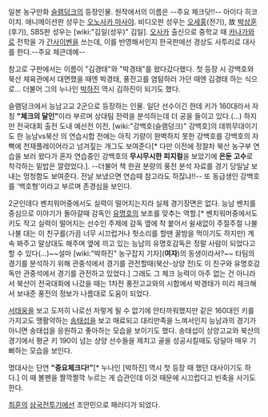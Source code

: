 일본 농구만화 [[슬램덩크]]의 등장인물.  원작에서의 이름은 --주요 체크닷!!-- 아이다 히코이치. 애니메이션판 성우는 [[오노사카 마사야]]. 비디오판 성우는 [[오세홍]](전기), 故 [[박상훈]](후기), SBS판 성우는 [wiki:"김일(성우)" 김일]. [[오사카]] 출신으로 중학교 때 [[카나가와]]로 전학을 가 [[간사이벤]]을 쓰는데, 이를 반영해서인지 한국판에선 경상도 사투리로 대사를 한다.--주요 체큰데예--

참고로 구판에서는 이름이 "김경태"와 "박경태"를 왔다갔다했다. 첫 등장 시 강백호와 북산 체육관에서 대면했을 때엔 박경태, 풍전고를 염탐하러 가던 때엔 김경태 하는 식으로... 더불어 그의 누나인 [[박하진]] 역시 김하진이 되기도 했다.

슬램덩크에서 능남고교 2군으로 등장하는 인물. 일단 선수이긴 한데 키가 160대라서 자칭 '''"체크의 달인"'''이라 부르며 상대팀 전력을 분석하는데 더 공을 들이고 있다.(...) 하지만 전국대회 출전 도내 예선전 이전, [wiki:"강백호(슬램덩크)" 강백호]의 데뷔무대이기도 한 능남vs북산 의 연습시합 전에는 아직 기량이 완벽하지 못한 강백호를 강백호의 자뻑에 천재플레이어라고 넘겨짚는 개그도 보여준다[* 다만 이전에 정찰차 북산 농구부 연습을 보러 왔다가 혼자 연습중인 강백호의 '''무시무시한 피지컬'''을 보았기에 '''은둔 고수'''로 착각하는 밑밥은 깔렸었다.]. --더불어 책 한권 분량의 풍전 분석 자료를 경기 당일날 보내는 멍청함도 보여준다. 전날 보냈으면 연습때 참고라도 하잖냐!!-- 또 동급생인 강백호를 '백호형'이라고 부르며 존경심을 보인다.

2군인데다 벤치워머중에서도 실력이 떨어지는지라 실제 경기장면은 없다. 능남 벤치를 중심으로 이야기가 돌아갈때 감독인 [[유명호]]의 보조를 맞추는 역할.[* 벤치워머중에서도 키도 작고 실력이 떨어지는 선수인 주제에 감독 옆에 착 붙어서 쉴새없이 주절주절 나불나불 대는 이 친구를(가끔 너무 시끄럽거나 헛소리를 할땐 꿀밤을 먹이기도 하지만) 계속 봐주고 말상대도 해주며 옆에 끼고 있는 능남의 유명호감독은 정말 사람이 되었다고 할 수 있다(...)~~설마 [wiki:"박하진" 농구잡지 기자]('''여자''')의 동생이라서?~~ 타팀의 경기를 분석하기 위해 관중석에서 경기를 관전할때(북산-상양 전)도 이 친구와 유명호감독만 관중석에서 경기를 관전하고 있었다.] 그래도 그 체크 능력이 아주 없는 건 아니라서 북산이 전국대회에 나갔을 때는 1차전 풍전고교와의 시합에서 박경태가 미리 체크해서 보내준 풍전의 정보가 나름대로 도움이 되었다.

[[서태웅]]을 보고 도저히 나로선 저렇게 될 수 없기에 안타까워했지만 같은 160대인 키를 가지고도 맹활약하는 [[송태섭]]을 보고 매료되고 대리만족을 느껴서인지 능남과의 경기가 아니면 송태섭을 응원하고 좋아하는 모습을 보이기도 했다. 송태섭이 상양고교와 북산의 경기에서 평균 키 190이 넘는 상양 선수들을 제치고 골을 성공시킬때도 덩달아 매우 기뻐하는 모습을 보인다.

명대사는 단연 '''"중요체크다!"'''[* 누나인 [박하진] 역시 첫 등장 때 했던 대사이기도 하다.] 이 때 볼펜을 짤깍짤깍 누르는 게 습관인데 이것 때문에 시끄럽다고 빈축을 사기도 한다.

[[최훈]]의 [[삼국전투기]]에선 조안민으로 패러디가 되었다.
